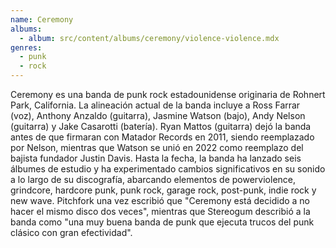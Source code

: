 ```yaml
---
name: Ceremony
albums:
  - album: src/content/albums/ceremony/violence-violence.mdx
genres:
  - punk
  - rock
---
```


Ceremony es una banda de punk rock estadounidense originaria de Rohnert Park, California. La alineación actual de la banda incluye a Ross Farrar (voz), Anthony Anzaldo (guitarra), Jasmine Watson (bajo), Andy Nelson (guitarra) y Jake Casarotti (batería). Ryan Mattos (guitarra) dejó la banda antes de que firmaran con Matador Records en 2011, siendo reemplazado por Nelson, mientras que Watson se unió en 2022 como reemplazo del bajista fundador Justin Davis. Hasta la fecha, la banda ha lanzado seis álbumes de estudio y ha experimentado cambios significativos en su sonido a lo largo de su discografía, abarcando elementos de powerviolence, grindcore, hardcore punk, punk rock, garage rock, post-punk, indie rock y new wave. Pitchfork una vez escribió que "Ceremony está decidido a no hacer el mismo disco dos veces", mientras que Stereogum describió a la banda como "una muy buena banda de punk que ejecuta trucos del punk clásico con gran efectividad".

